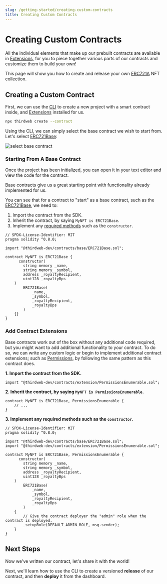 ```yaml
---
slug: /getting-started/creating-custom-contracts
title: Creating Custom Contracts
---
```



# Creating Custom Contracts

All the individual elements that make up our prebuilt contracts are available in [Extensions](/extensions),
for you to piece together various parts of our contracts and customize them to build your own!

This page will show you how to create and release your own [ERC721A](https://www.erc721a.org/) NFT collection.

## Creating a Custom Contract

First, we can use the [CLI](https://github.com/thirdweb-dev/thirdweb-cli) to create a new project with a smart contract inside, and [Extensions](/extensions) installed for us.

```bash
npx thirdweb create --contract
```

Using the CLI, we can simply select the base contract we wish to start from. Let's select [ERC721Base](/extensions/base-contracts/erc-721/erc721base):

![select base contract](./assets/npx-thirdweb-create-contract.png)

### Starting From A Base Contract

Once the project has been initialized, you can open it in your text editor and view the code for the contract.

Base contracts give us a great starting point with functionality already implemented for us.

You can see that for a contract to "start" as a base contract, such as the [ERC721Base](/extensions/base-contracts/erc-721/erc721base), we need to:

1. Import the contract from the SDK.
2. Inherit the contract, by saying `MyNFT is ERC721Base`.
3. Implement any [required methods](/extensions/base-contracts/erc-721/erc721base#implementing-the-contract-extension) such as the `constructor`.

```solidity title="MyNFT.sol"
// SPDX-License-Identifier: MIT
pragma solidity ^0.8.0;

import "@thirdweb-dev/contracts/base/ERC721Base.sol";

contract MyNFT is ERC721Base {
      constructor(
        string memory _name,
        string memory _symbol,
        address _royaltyRecipient,
        uint128 _royaltyBps
    )
        ERC721Base(
            _name,
            _symbol,
            _royaltyRecipient,
            _royaltyBps
        )
    {}
}
```

### Add Contract Extensions

Base contracts work out of the box without any additional code required, but you might want to add additional functionality to your contract.
To do so, we can write any custom logic or
begin to implement additional contract extensions; such as [Permissions](/extensions/permissions),
by following the same pattern as this contract does.

**1. Import the contract from the SDK.**

```solidity
import "@thirdweb-dev/contracts/extension/PermissionsEnumerable.sol";
```

**2. Inherit the contract, by saying `MyNFT is PermissionsEnumerable`.**

```solidity
contract MyNFT is ERC721Base, PermissionsEnumerable {
    // ...
}
```

**3. Implement any required methods such as the `constructor`.**

```solidity
// SPDX-License-Identifier: MIT
pragma solidity ^0.8.0;

import "@thirdweb-dev/contracts/base/ERC721Base.sol";
import "@thirdweb-dev/contracts/extension/PermissionsEnumerable.sol";

contract MyNFT is ERC721Base, PermissionsEnumerable {
      constructor(
        string memory _name,
        string memory _symbol,
        address _royaltyRecipient,
        uint128 _royaltyBps
    )
        ERC721Base(
            _name,
            _symbol,
            _royaltyRecipient,
            _royaltyBps
        )
    {
        // Give the contract deployer the "admin" role when the contract is deployed.
        _setupRole(DEFAULT_ADMIN_ROLE, msg.sender);
    }
}
```

## Next Steps

Now we've written our contract, let's share it with the world!

Next, we'll learn how to use the CLI to create a versioned **release** of our contract, and then **deploy** it from the dashboard.

<div className="row" style={{ marginBottom: 24 }}>
  <div className="col col--12" style={{ marginTop: 8 }}>
    <QuickstartCard
      name="Releasing & Deploying Custom Contracts"
      link="/getting-started/releasing-custom-contracts"
      image="/assets/icons/sdks.png"
    />
  </div>
</div>
